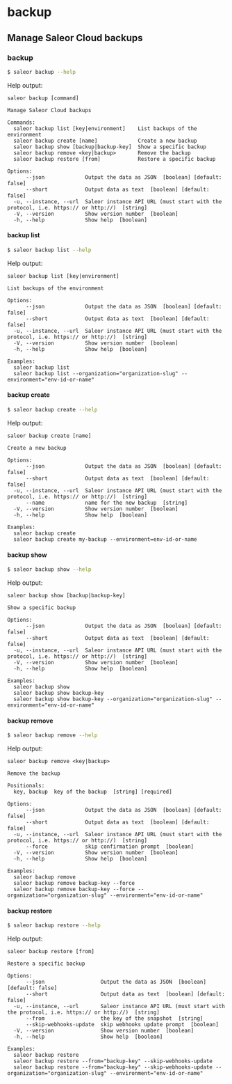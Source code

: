 # backup

## Manage Saleor Cloud backups

### backup

```sh
$ saleor backup --help
```

Help output:

```
saleor backup [command]

Manage Saleor Cloud backups

Commands:
  saleor backup list [key|environment]    List backups of the environment
  saleor backup create [name]             Create a new backup
  saleor backup show [backup|backup-key]  Show a specific backup
  saleor backup remove <key|backup>       Remove the backup
  saleor backup restore [from]            Restore a specific backup

Options:
      --json             Output the data as JSON  [boolean] [default: false]
      --short            Output data as text  [boolean] [default: false]
  -u, --instance, --url  Saleor instance API URL (must start with the protocol, i.e. https:// or http://)  [string]
  -V, --version          Show version number  [boolean]
  -h, --help             Show help  [boolean]
```

#### backup list

```sh
$ saleor backup list --help
```

Help output:

```
saleor backup list [key|environment]

List backups of the environment

Options:
      --json             Output the data as JSON  [boolean] [default: false]
      --short            Output data as text  [boolean] [default: false]
  -u, --instance, --url  Saleor instance API URL (must start with the protocol, i.e. https:// or http://)  [string]
  -V, --version          Show version number  [boolean]
  -h, --help             Show help  [boolean]

Examples:
  saleor backup list
  saleor backup list --organization="organization-slug" --environment="env-id-or-name"
```

#### backup create

```sh
$ saleor backup create --help
```

Help output:

```
saleor backup create [name]

Create a new backup

Options:
      --json             Output the data as JSON  [boolean] [default: false]
      --short            Output data as text  [boolean] [default: false]
  -u, --instance, --url  Saleor instance API URL (must start with the protocol, i.e. https:// or http://)  [string]
      --name             name for the new backup  [string]
  -V, --version          Show version number  [boolean]
  -h, --help             Show help  [boolean]

Examples:
  saleor backup create
  saleor backup create my-backup --environment=env-id-or-name
```

#### backup show

```sh
$ saleor backup show --help
```

Help output:

```
saleor backup show [backup|backup-key]

Show a specific backup

Options:
      --json             Output the data as JSON  [boolean] [default: false]
      --short            Output data as text  [boolean] [default: false]
  -u, --instance, --url  Saleor instance API URL (must start with the protocol, i.e. https:// or http://)  [string]
  -V, --version          Show version number  [boolean]
  -h, --help             Show help  [boolean]

Examples:
  saleor backup show
  saleor backup show backup-key
  saleor backup show backup-key --organization="organization-slug" --environment="env-id-or-name"
```

#### backup remove

```sh
$ saleor backup remove --help
```

Help output:

```
saleor backup remove <key|backup>

Remove the backup

Positionals:
  key, backup  key of the backup  [string] [required]

Options:
      --json             Output the data as JSON  [boolean] [default: false]
      --short            Output data as text  [boolean] [default: false]
  -u, --instance, --url  Saleor instance API URL (must start with the protocol, i.e. https:// or http://)  [string]
      --force            skip confirmation prompt  [boolean]
  -V, --version          Show version number  [boolean]
  -h, --help             Show help  [boolean]

Examples:
  saleor backup remove
  saleor backup remove backup-key --force
  saleor backup remove backup-key --force --organization="organization-slug" --environment="env-id-or-name"
```

#### backup restore

```sh
$ saleor backup restore --help
```

Help output:

```
saleor backup restore [from]

Restore a specific backup

Options:
      --json                  Output the data as JSON  [boolean] [default: false]
      --short                 Output data as text  [boolean] [default: false]
  -u, --instance, --url       Saleor instance API URL (must start with the protocol, i.e. https:// or http://)  [string]
      --from                  the key of the snapshot  [string]
      --skip-webhooks-update  skip webhooks update prompt  [boolean]
  -V, --version               Show version number  [boolean]
  -h, --help                  Show help  [boolean]

Examples:
  saleor backup restore
  saleor backup restore --from="backup-key" --skip-webhooks-update
  saleor backup restore --from="backup-key" --skip-webhooks-update --organization="organization-slug" --environment="env-id-or-name"
```